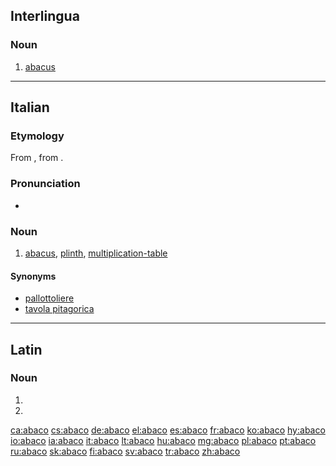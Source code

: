{{also|ábaco}}
==Interlingua==

===Noun===
{{ia-noun}}

# [[abacus]]

----

==Italian==

===Etymology===
From {{etyl|la|it}} {{term|abacus||counting board|lang=la}}, from {{etyl|grc|it}} {{term|ἄβαξ||board|lang=grc}}.

===Pronunciation===
* {{IPA|/ˈabako/|lang=it}}

===Noun===
{{it-noun|m}}

# [[abacus]], [[plinth]], [[multiplication-table]]
====Synonyms====
* [[pallottoliere]]
* [[tavola pitagorica]]
----

==Latin==

===Noun===
{{la-noun-form|abacō|g=m}}

# {{inflection of|abacus||dat|s|lang=la}}
# {{inflection of|abacus||abl|s|lang=la}}

[[ca:abaco]]
[[cs:abaco]]
[[de:abaco]]
[[el:abaco]]
[[es:abaco]]
[[fr:abaco]]
[[ko:abaco]]
[[hy:abaco]]
[[io:abaco]]
[[ia:abaco]]
[[it:abaco]]
[[lt:abaco]]
[[hu:abaco]]
[[mg:abaco]]
[[pl:abaco]]
[[pt:abaco]]
[[ru:abaco]]
[[sk:abaco]]
[[fi:abaco]]
[[sv:abaco]]
[[tr:abaco]]
[[zh:abaco]]